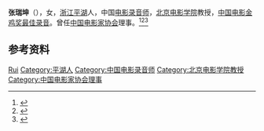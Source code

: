 '''张瑞坤'''（{{bd|1931年|}}），女，[[浙江|浙江]][[平湖县|平湖]]人，中国[[电影录音师|电影录音师]]，[[北京电影学院|北京电影学院]]教授，[[中国电影金鸡奖最佳录音|中国电影金鸡奖最佳录音]]。曾任[[中国电影家协会|中国电影家协会]]理事。<ref>{{Cite book|title=中国电影电视艺术家辞典|author=何厚桢主编|publisher=中国学术期刊（光盘版）电子杂志社|year=2007|isbn=|location=北京|pages=}}</ref><ref>{{Cite book|title=华夏妇女名人词典|author=周行健主编|publisher=华夏出版社|year=1988|isbn=|location=北京|pages=}}</ref><ref>{{Cite book|title=中国当代艺术界名人录|author=中国名人研究院编; 异天, 戈德主编|publisher=社会科学文献出版社|year=1993|isbn=|location=北京|pages=}}</ref>

== 参考资料 ==
{{reflist}}

{{中国人物小作品}}
{{中国电影金鸡奖最佳录音}}
{{Navboxes
| title  = 张瑞坤在[[中国电影家协会|中国电影家协会]]的职务
| list1  =
{{中国电影家协会第五届理事会}}
}}

{{Authority control}}
{{DEFAULTSORT:Zhang张}}
[[Category:张姓|Rui]]
[[Category:平湖人|Category:平湖人]]
[[Category:中国电影录音师|Category:中国电影录音师]]
[[Category:北京电影学院教授|Category:北京电影学院教授]]
[[Category:中国电影家协会理事|Category:中国电影家协会理事]]